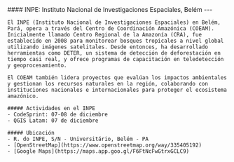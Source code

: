 
<div className={`grid grid-cols-1 mb-4 gap-4 ${!props.isEmbed && "mt-4 sm:grid-cols-12"}`}>
  <div className={!props.isEmbed && "sm:col-span-5"}>
    <div className="max-h-96">
    <Carousel
        images={[
          {
            image: Inpe0,
          },
          {
            image: Inpe1,
          },
          {
            image: Inpe2
          }
        ]}
      />
    </div>

  </div>
  <div className={!props.isEmbed && "sm:col-span-7"}>
    #### INPE: Instituto Nacional de Investigaciones Espaciales, Belém
    ---

    El INPE (Instituto Nacional de Investigaciones Espaciales) en Belém, Pará, opera a través del Centro de Coordinación Amazónica (COEAM). Inicialmente llamado Centro Regional de la Amazonía (CRA), fue establecido en 2008 para monitorear bosques tropicales a nivel global utilizando imágenes satelitales. Desde entonces, ha desarrollado herramientas como DETER, un sistema de detección de deforestación en tiempo casi real, y ofrece programas de capacitación en teledetección y geoprocesamiento.

    El COEAM también lidera proyectos que evalúan los impactos ambientales y gestionan los recursos naturales en la región, colaborando con instituciones nacionales e internacionales para proteger el ecosistema amazónico.

    ##### Actividades en el INPE
    - CodeSprint: 07-08 de diciembre
    - QGIS Latam: 07 de diciembre

    ##### Ubicación
    - R. do INPE, S/N - Universitário, Belém - PA
    - [OpenStreetMap](https://www.openstreetmap.org/way/335405192)
    - [Google Maps](https://maps.app.goo.gl/F6FtNcFwGtrxGCLC9)
  </div>
</div>